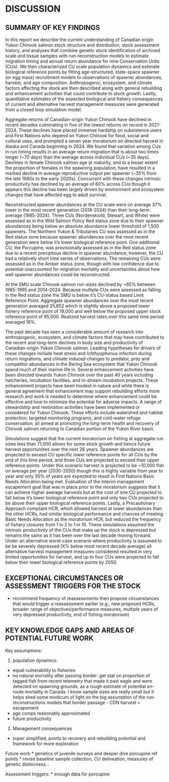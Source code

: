 # DISCUSSION     {#sec:discussion}

## SUMMARY OF KEY FINDINGS 

In this report we describe the current understanding of Canadian origin Yukon Chinook salmon stock structure and distribution, stock assessment history, and analyses that combine genetic stock identification of archived scale and tissue samples with  run-reconstruction models to estimate migration timing and annual return abundance for nine Conservation Units (CUs). We then characterized CU scale population dynamics and estimate biological reference points by fitting age-structured, state-space spawner (or egg mass) recruitment models to observations of spawner abundances, harvest, and age composition. Anthropogenic, ecosystem, and climate factors affecting the stock are then described along with general rebuilding and enhancement activities that could contribute to stock growth. Lastly, quantitative estimates of the expected biological and fishery consequences of current and alternative harvest management measures were generated from a closed loop simulation model.

Aggregate returns of Canadian-origin Yukon Chinook have declined in recent decades culminating in five of the lowest returns on record in 2021-2024. These declines have placed immense hardship on subsistence users and First Nations who depend on Yukon Chinook for food, social and cultural uses, and prompted a seven year moratorium on directed harvest in Alaska and Canada beginning in 2024. We found that variation among CUs in run timing results in an average return migration that is about two times longer (~70 days) than the average across individual CUs (~35 days). Declines in female Chinook salmon age at maturity, and to a lesser extent the proportion of females in the spawning population, have resulted in a marked decline in average reproductive output per spawner (~35% from the late 1980s to the early 2020s). Concurrent with these changes intrinsic productivity has declined by an average of 60% across CUs though it appears this decline has been largely driven by environment and ecosystem changes that have affected egg to adult survival.

Reconstructed spawner abundances at the CU scale were on average 37% lower in the most recent generation (2018-2024) than their long-term average (1985-2024). Three CUs (Nordenskiold, Stewart, and White) were assessed as in the Wild Salmon Policy Red status zone due to their spawner abundances being below an absolute abundance lower threshold of 1,500 spawners. The Northern Yukon & Tributaries CU was assessed as in the Red status zone because spawner abundances over the most recent generation were below it's lower biological reference point. One additional CU, the Porcupine, was provisionally assessed as in the Red status zone due to a recent precipitous decline in spawner abundance, however, the CU had a relatively short time series of observations. The remaining CUs were assessed as in the Amber status zone, though with low confidence due to potential unaccounted for migration mortality and uncertainties about how well spawner abundances could be reconstructed. 

At the SMU scale Chinook salmon run-sizes declined by ~65% between 1985-1995 and 2014-2024. Because multiple CUs were assessed as falling in the Red status zone the SMU is below it's CU-status based Limit Reference Point. Aggregate spawner abundances over the most recent generation averaged 25,852 which is slightly above a proposed lower fishery reference point of 19,000 and well below the proposed upper stock reference point of 95,000. Realized harvest rates over this same time period averaged 16%. 

The past decade has seen a considerable amount of research into anthropogenic, ecosystem, and climate factors that may have contributed to the recent and long-term declines in body size and productivity of Canadian-origin Yukon Chinook salmon. Leading hypotheses for drivers of these changes include heat stress and *Ichthyophonus* infection during return migrations, and climate induced changes to predator, prey and competitor abundances in the Bering Sea ecosystem that Yukon Chinook spend much of their marine life in. Several enhancement activities have been directed towards Yukon Chinook over the past 40 years including hatcheries, incubation facilities, and in-stream incubation projects. These enhancement projects have been modest in nature and while there is general agreement that enhancement may support rebuilding efforts more research and work is needed to determine where enhancement could be effective and how to minimize the potential for adverse impacts. A range of stewardship and restoration activities have been implemented or considered for Yukon Chinook. These efforts include watershed and habitat protection, targeted monitoring programs, and cold-water refuge conservation, all aimed at promoting the long-term health and recovery of Chinook salmon returning to Canadian portion of the Yukon River basin.

Simulations suggest that the current moratorium on fishing at aggregate run sizes less than 71,000 allows for some stock growth and hence future harvest opportunities over the next 26 years. Spawner abundances are projected to exceed CU specific lower reference points for all CUs by the end of this time period, and three CUs are projected to exceed their upper reference points. Under this scenario harvest is projected to be ~10,000 fish on average per year (2030-2050) though this is highly variable from year to year and only 30% of years are expected to result in First Nations Basic Needs Allocation being met. Evaluation of the interim management escapement goal that was in place prior to the moratorium suggests that it can achieve higher average harvests but at the cost of one CU projected to fall below it's lower biological reference point and only two CUs projected to be above their upper biological reference points. Lastly, a Precautionary Approach compliant HCR, which allowed harvest at lower abundances than the other HCRs, had similar biological performance and chances of meeting Basic Needs Allocation as the moratorium HCR, but reduced the frequency of fishery closures from 1 in 2 to 1 in 10. These simulations assumed the intrinsic productivity of the CUs that make up the stock is depressed but remains the same as it has been over the last decade moving forward. Under an alternative worst-case scenario where productivity is assumed to be be severely depressed (X% below most recent decade average) all alternative harvest management measures considered resulted in very limited opportunities for harvest, and up to four CUs were projected to fall below their lower biological reference points by 2050.

## EXCEPTIONAL CIRCUMSTANCES OR ASSESSMENT TRIGGERS FOR THE STOCK 
- recommend frequency of reassessments then propose circumstances that would trigger a reassessment earlier (e.g., new proposed HCRs, broader range of objectives/performance measures, multiple years of very depressed productivity, end of fishing moratorium) 


## KEY KNOWLEDGE GAPS AND AREAS OF POTENTIAL FUTURE WORK  
Key assumptions:

1. population dynamics:
  + equal vulnerability to fisheries
  + no natural mortality after passing border: get stat on proportion of tagged fish from recent telemetry that made it past eagle and were detected on spawning grounds, as a rough estimate of potential en-route mortality in Canada. I know sample sizes are really small but it helps shed some modicum of light on the big assumption of the run-reconstructions models that border passage - CDN harvest = escapement
  + age comps reasonably approximated
  + future productivity

2. Management consequences
  + super simplified, points to recovery and rebuilding potential and framework for more exploration


Future work
* genetics of juvenile surveys and deeper dive 
porcupine ref points
* revisit baseline sample collection, CU delineation, measures of genetic distincness...


Assessment triggers:
* enough data for porcupine
